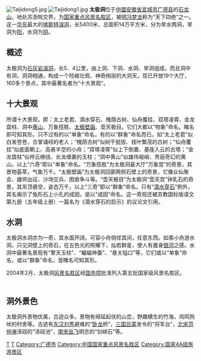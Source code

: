 [[File:Taijidong5.jpg|thumb]]
[[File:Taijidong1.jpg|thumb]]
'''太极洞'''位于[[中國|中國]][[安徽省|安徽省]][[宣城市|宣城市]][[广德县|广德县]]的[[石龙山|石龙山]]，地处苏浙皖交界，为[[国家重点风景名胜区|国家重点风景名胜区]]，被[[明朝|明]][[冯梦龙|冯梦龙]]称为“天下四绝”之一。这一[[华东|华东]]最大的[[喀斯特地形|喀斯特]][[溶洞|溶洞]]，长5400米，总面积14万平方米，分为旱水两洞，旱洞为[[阳|阳]]，水洞为[[阴|阴]]。

==概述==
太极洞为[[石灰岩|石灰岩]][[溶洞|溶洞]]，长5．4公里，由上洞、下洞、水洞、旱洞组成。而且洞中有洞，洞洞相通，构成一个险峻壮观、神奇绚丽的大洞天。现已开放19个大厅，160多个景点，其中最著名者为“十大景观”。

==十大景观==
所谓十大景观，即：太上老君、滴水穿石、槐荫古树、仙舟覆挂、双塔凌霄、金龙盘柱、洞中[[黄山|黄山]]、万象揽胜、[[太极|太极]][[壁画|壁画]]、壶天极目。它们大都以“物象"命名，睹名即可知其形。只不过有的以“单象”命名，有的以“群象”命名而已。如“太上老君”似白发苍苍，合掌诵经的老人；“槐荫古树”似树干挺拔、枝叶繁茂的古树；“仙舟覆挂”似底面朝上、高悬半空的小舟；“双塔凌霄”似上下倒置、基座入云的古塔；“金龙盘柱”似祥云缭绕、长龙缠裹的玉柱；“洞中黄山”似雄伟峻峭、秀丽奇幻的黄山。以上“六奇”即以“单象”命名。“万象揽胜”为太极洞最大厅“万象宫”的奇景，其景物荟萃，气象万千。“太极壁画”为太极洞回廊两侧石壁上的奇景，它像众仙聚会、雄师出征、沙场交兵、困兽争斗等。“壶天极目”为太极洞“壶天宫”钟乳石的奇景，其吊顶悬空，姿态万千。以上“三奇”即以“群象”命名。只有“[[滴水穿石|滴水穿石]]”例外，其名揭示了兔形石上小孔的成因，是以“成因”命名。这一奇观还被苏教国标版语文第九册（五年级上册）一篇名为《滴水穿石的启示》的议论文引用。 

==水洞==
太极洞水洞亦为一奇，其水面开阔，可容小舟倘徉其间，任意东西。如乘小舟游水洞，只见洞壁上的奇石，在五色光的照耀下，灿若群星，使人有置身[[银河|银河]]之感。水洞中最著名景观有“擎天玉柱”、“蝙蝠神蚕”、“悬关隘口”等，它们或以“单象”命名，或以“群象”命名，皆睹名可知其形。

2004年2月，太极洞[[风景名胜区|风景名胜区]]经[[中华人民共和国国务院|国务院]]批准列入第五批国家级风景名胜区。 　　

==洞外景色==
太极洞外景物优美，古迹众多。景物有绵延起伏的山峦，野趣横生的竹海，鸡鸣狗吠的村舍等。古迹有[[东汉|东汉]][[刘秀|刘秀]]避难的“[[卧龙|卧龙]]桥”，[[三国|三国]][[吕蒙|吕蒙]]发令的“将军台”，[[北宋|北宋]][[范仲淹|范仲淹]]涤砚的“涤砚池”，[[南宋|南宋]][[岳飞|岳飞]]明志的“剑峡石”等。
{{Anhui topics}}

[[Category:中国溶洞|T]]
[[Category:宣城地理|T]]
[[Category:广德市|Category:广德市]]
[[Category:中国国家重点风景名胜区|Category:中国国家重点风景名胜区]]
[[Category:国家4A级旅游景区|Category:国家4A级旅游景区]]